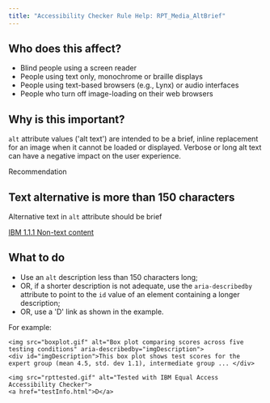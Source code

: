 ```yaml
---
title: "Accessibility Checker Rule Help: RPT_Media_AltBrief"
---
```


<div className="toolHelp">
<Row>
<Column colLg={5} colMd={3} colSm={4} className="toolLeft">

## Who does this affect?

 * Blind people using a screen reader
 * People using text only, monochrome or braille displays
 * People using text-based browsers (e.g., Lynx) or audio interfaces
 * People who turn off image-loading on their web browsers

## Why is this important?

`alt` attribute values ('alt text') are intended to be a brief, inline replacement for an image when it cannot be loaded or displayed. Verbose or long alt text can have a negative impact on the user experience.

</Column>
<Column colLg={11} colMd={5} colSm={4} className="toolMain">

<div id="locLevel" className="level-violation">Recommendation</div>

## Text alternative is more than 150 characters
Alternative text in `alt` attribute should be brief

[IBM 1.1.1 Non-text content](http://www.ibm.com/able/guidelines/ci162/non_text_content.html)

<div id="locSnippet"></div>

## What to do

 * Use an `alt` description less than 150 characters long;
 * OR, if a shorter description is not adequate, use the `aria-describedby` attribute to point to the `id` value of an element containing a longer description;
 * OR, use a 'D' link as shown in the example.

 For example:

```
<img src="boxplot.gif" alt="Box plot comparing scores across five testing conditions" aria-describedby="imgDescription">
<div id="imgDescription">This box plot shows test scores for the expert group (mean 4.5, std. dev 1.1), intermediate group ... </div>

<img src="rpttested.gif" alt="Tested with IBM Equal Access Accessibility Checker">
<a href="testInfo.html">D</a>
```

</Column>
</Row>
</div>
